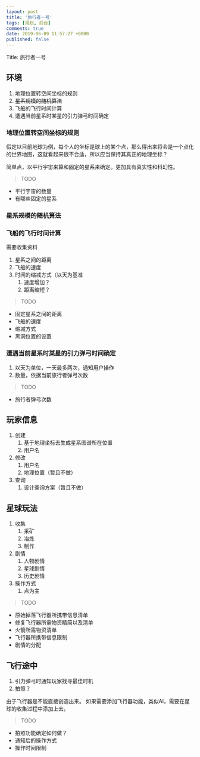 ```yaml
---
layout: post
title: '旅行者一号'
tags: [规划, 后台]
comments: true
date: 2019-06-09 11:57:27 +0800
published: false
---
```


Title: 旅行者一号

## 环境

1. 地理位置转空间坐标的规则
2. ~~星系规模的随机算法~~
3. 飞船的飞行时间计算
4. 遭遇当前星系时某星的引力弹弓时间确定

### 地理位置转空间坐标的规则

假定以目前地球为例，每个人的坐标是球上的某个点，那么得出来将会是一个点化的世界地图，这就看起来很不合适，所以应当保持其真正的地理坐标？

简单点，以平行宇宙来算和固定的星系来确定。更加具有真实性和科幻性。

> TODO

* 平行宇宙的数量
* 有哪些固定的星系

### ~~星系规模的随机算法~~

### 飞船的飞行时间计算

需要收集资料  

1. 星系之间的距离
2. 飞船的速度
3. 时间的缩减方式（以天为基准
   1. 速度增加？
   2. 距离缩短？

> TODO

* 固定星系之间的距离
* 飞船的速度
* 缩减方式
* 黑洞位置的设置

### 遭遇当前星系时某星的引力弹弓时间确定

1. 以天为单位，一天最多两次，通知用户操作
2. 数量，依据当前旅行者弹弓次数

> TODO

* 旅行者弹弓次数

## 玩家信息

1. 创建
   1. 基于地理坐标去生成星系图谱所在位置
   2. 用户名
2. 修改
   1. 用户名
   2. 地理位置（暂且不做）
3. 查询
   1. 设计查询方案（暂且不做）

## 星球玩法

1. 收集
   1. 采矿
   2. 冶炼
   3. 制作
2. 剧情
   1. 人物剧情
   2. 星球剧情
   3. 历史剧情
3. 操作方式
   1. 点为主

> TODO

* 原始掉落飞行器所携带信息清单
* 修复飞行器所需物资精简以及清单
* 火箭所需物资清单
* 飞行器所携带信息限制
* 剧情的分配

## 飞行途中

1. 引力弹弓时通知玩家找寻最佳时机
2. 拍照？

由于飞行器是不能直接创造出来。
如果需要添加飞行器功能，类似AI，需要在星球的收集过程中添加上去。

> TODO

* 拍照功能确定如何做？
* 通知后的操作方式
* 操作时间限制
